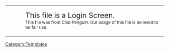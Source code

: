 <center>
{| width="50%" align="center" style="background: #2E9AFE; border: #0040FF 3px solid; {{roundy|20px}}"
|- align="center"
| width="40px" height="20px" align="center" style="background: clear; border: clear 3px solid; {{roundy|150px}}" | <!-- PLACE IMAGE HERE -->
|<big><big>This file is a Login Screen. </big></big><br><small>This file was from ''Club Penguin''. Our usage of this file is believed to be fair use.</small>
|}</center>
<includeonly>[[Category:Login Screen|{{PAGENAME}}]]</includeonly>
<noinclude>[[Category:Templates]]</noinclude>

